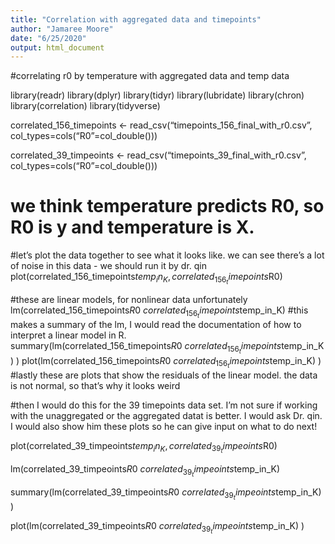 ---
title: "Correlation with aggregated data and timepoints"
author: "Jamaree Moore"
date: "6/25/2020"
output: html_document
---

#correlating r0 by temperature with aggregated data and temp data 

library(readr)
library(dplyr)
library(tidyr)
library(lubridate)
library(chron)
library(correlation)
library(tidyverse)

correlated_156_timepoints <- read_csv("timepoints_156_final_with_r0.csv", col_types=cols("R0"=col_double()))

correlated_39_timpeoints <- read_csv("timepoints_39_final_with_r0.csv", col_types=cols("R0"=col_double()))


# we think temperature predicts R0, so R0 is y and temperature is X.
#let's plot the data together to see what it looks like. we can see there's a lot of noise in this data - we should run it by dr. qin
plot(correlated_156_timepoints$temp_in_K, correlated_156_timepoints$R0)

#these are linear models, for nonlinear data unfortunately
lm(correlated_156_timepoints$R0~correlated_156_timepoints$temp_in_K) 
#this makes a summary of the lm, I would read the documentation of how to interpret a linear model in R.
summary(lm(correlated_156_timepoints$R0~correlated_156_timepoints$temp_in_K)
) 
plot(lm(correlated_156_timepoints$R0~correlated_156_timepoints$temp_in_K)
) #lastly these are plots that show the residuals of the linear model. the data is not normal, so that's why it looks weird

#then I would do this for the 39 timepoints data set. I'm not sure if working with the unaggregated or the aggregated datat is better. I would ask Dr. qin. I would also show him these plots so he can give input on what to do next!

plot(correlated_39_timpeoints$temp_in_K, correlated_39_timpeoints$R0)

lm(correlated_39_timpeoints$R0~correlated_39_timpeoints$temp_in_K)

summary(lm(correlated_39_timpeoints$R0~correlated_39_timpeoints$temp_in_K)
)

plot(lm(correlated_39_timpeoints$R0~correlated_39_timpeoints$temp_in_K)
)


